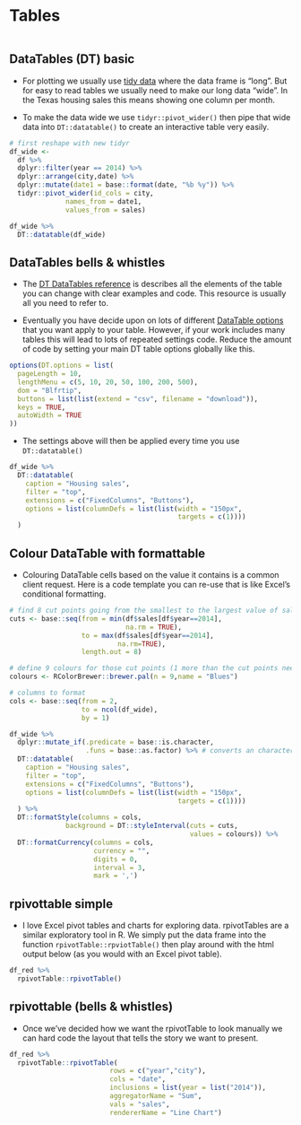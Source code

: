 # Tables

```r
```

## DataTables (DT) basic

* For plotting we usually use [tidy data](https://vita.had.co.nz/papers/tidy-data.pdf) where the data frame is "long". But for easy to read tables we usually need to make our long data "wide". In the Texas housing sales this means showing one column per month. 

* To make the data wide we use `tidyr::pivot_wider()` then pipe that wide data into `DT::datatable()` to create an interactive table very easily.

```r
# first reshape with new tidyr
df_wide <- 
  df %>% 
  dplyr::filter(year == 2014) %>% 
  dplyr::arrange(city,date) %>% 
  dplyr::mutate(date1 = base::format(date, "%b %y")) %>%
  tidyr::pivot_wider(id_cols = city, 
              names_from = date1,
              values_from = sales)

df_wide %>% 
  DT::datatable(df_wide)
```

## DataTables bells & whistles

* The [DT DataTables reference](https://rstudio.github.io/DT/) is describes all the elements of the table you can change with clear examples and code. This resource is usually all you need to refer to. 

* Eventually you have decide upon on lots of different [DataTable options](https://rstudio.github.io/DT/options.html) that you want apply to your table. However, if your work includes many tables this will lead to lots of repeated settings code. Reduce the amount of code by setting your main DT table options globally like this.

```r
options(DT.options = list(
  pageLength = 10,
  lengthMenu = c(5, 10, 20, 50, 100, 200, 500),
  dom = "Blfrtip",
  buttons = list(list(extend = "csv", filename = "download")),
  keys = TRUE,
  autoWidth = TRUE
))
```

* The settings above will then be applied every time you use `DT::datatable()`

```r
df_wide %>% 
  DT::datatable(
    caption = "Housing sales",
    filter = "top",
    extensions = c("FixedColumns", "Buttons"),
    options = list(columnDefs = list(list(width = "150px", 
                                          targets = c(1))))
  )
```

## Colour DataTable with formattable

* Colouring DataTable cells based on the value it contains is a common client request. Here is a code template you can re-use that is like Excel's conditional formatting.

```r
# find 8 cut points going from the smallest to the largest value of sales in 2014 
cuts <- base::seq(from = min(df$sales[df$year==2014], 
                             na.rm = TRUE),
                  to = max(df$sales[df$year==2014], 
                           na.rm=TRUE),
                  length.out = 8)

# define 9 colours for those cut points (1 more than the cut points needed)
colours <- RColorBrewer::brewer.pal(n = 9,name = "Blues")

# columns to format
cols <- base::seq(from = 2,
                  to = ncol(df_wide),
                  by = 1)

df_wide %>% 
  dplyr::mutate_if(.predicate = base::is.character, 
                   .funs = base::as.factor) %>% # converts an character columns to a factor so that the drop down menu works in the DataTable
  DT::datatable(
    caption = "Housing sales",
    filter = "top",
    extensions = c("FixedColumns", "Buttons"),
    options = list(columnDefs = list(list(width = "150px", 
                                          targets = c(1))))
  ) %>% 
  DT::formatStyle(columns = cols,
              background = DT::styleInterval(cuts = cuts,
                                             values = colours)) %>% 
  DT::formatCurrency(columns = cols, 
                     currency = "",
                     digits = 0,
                     interval = 3, 
                     mark = ',') 
```

## rpivottable simple

* I love Excel pivot tables and charts for exploring data. rpivotTables are a similar exploratory tool in R. We simply put the data frame into the function `rpivotTable::rpviotTable()` then play around with the html output below (as you would with an Excel pivot table).

```r
df_red %>% 
  rpivotTable::rpivotTable()
```

## rpivottable (bells & whistles)

* Once we've decided how we want the rpivotTable to look manually we can hard code the layout that tells the story we want to present.

```r
df_red %>% 
  rpivotTable::rpivotTable(
                         rows = c("year","city"),
                         cols = "date",
                         inclusions = list(year = list("2014")),
                         aggregatorName = "Sum",
                         vals = "sales",
                         rendererName = "Line Chart")
```